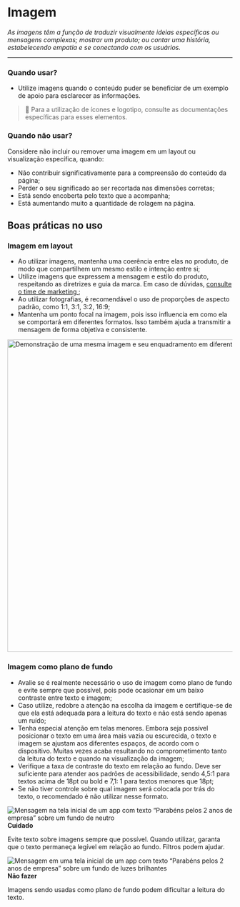 
# Imagem

_As imagens têm a função de traduzir visualmente ideias específicas ou mensagens complexas; mostrar um produto; ou contar uma história, estabelecendo empatia e se conectando com os usuários._

---

### Quando usar?

- Utilize imagens quando o conteúdo puder se beneficiar de um exemplo de apoio para esclarecer as informações.

> 📌 Para a utilização de ícones e logotipo, consulte as documentações específicas para esses elementos.

### Quando não usar?

Considere não incluir ou remover uma imagem em um layout ou visualização específica, quando:

- Não contribuir significativamente para a compreensão do conteúdo da página;
- Perder o seu significado ao ser recortada nas dimensões corretas;
- Está sendo encoberta pelo texto que a acompanha;
- Está aumentando muito a quantidade de rolagem na página.

## Boas práticas no uso

### Imagem em layout

- Ao utilizar imagens, mantenha uma coerência entre elas no produto, de modo que compartilhem um mesmo estilo e intenção entre si;
- Utilize imagens que expressem a mensagem e estilo do produto, respeitando as diretrizes e guia da marca. Em caso de dúvidas, <a href = "mailto: cristiano.cunha@totvs.com.br">consulte o time de marketing </a>;
- Ao utilizar fotografias, é recomendável o uso de proporções de aspecto padrão, como 1:1, 3:1, 3:2, 16:9;
- Mantenha um ponto focal na imagem, pois isso influencia em como ela se comportará em diferentes formatos. Isso também ajuda a transmitir a mensagem de forma objetiva e consistente.

<img
  src={ImageRatio}
  alt="Demonstração de uma mesma imagem e seu enquadramento em diferentes proporções."
  width="700px"
/>

### Imagem como plano de fundo

- Avalie se é realmente necessário o uso de imagem como plano de fundo e evite sempre que possível, pois pode ocasionar em um baixo contraste entre texto e imagem;
- Caso utilize, redobre a atenção na escolha da imagem e certifique-se de que ela está adequada para a leitura do texto e não está sendo apenas um ruído;
- Tenha especial atenção em telas menores. Embora seja possível posicionar o texto em uma área mais vazia ou escurecida, o texto e imagem se ajustam aos diferentes espaços, de acordo com o dispositivo. Muitas vezes acaba resultando no comprometimento tanto da leitura do texto e quando na visualização da imagem;
- Verifique a taxa de contraste do texto em relação ao fundo. Deve ser suficiente para atender aos padrões de acessibilidade, sendo 4,5:1 para textos acima de 18pt ou bold e 7,1: 1 para textos menores que 18pt;
- Se não tiver controle sobre qual imagem será colocada por trás do texto, o recomendado é não utilizar nesse formato.

<div
  style={{
    padding: '0 0 24px 0',
    display: 'flex',
    fontFamily: 'sans-serif',
    lineHeight: '24px',
    color: '#333333',
  }}
>
  <div style={{ width: '50%', marginRight: '4%' }}>
    <img
      style={{ width: '100%' }}
      src={ImageDo1}
      alt="Mensagem na tela inicial de um app com texto “Parabéns pelos 2 anos de empresa” sobre um fundo de neutro"
    />
    <b>Cuidado</b>
    <p>Evite texto sobre imagens sempre que possível. Quando utilizar, garanta que o texto permaneça legível em relação ao fundo. Filtros podem ajudar.</p>
  </div>

  <div style={{ width: '50%' }}>
    <img
      style={{ width: '100%' }}
      src={ImageDont1}
      alt="Mensagem em uma tela inicial de um app com texto “Parabéns pelos 2 anos de empresa” sobre um fundo de luzes brilhantes"
    />
    <b>Não fazer</b>
    <p>Imagens sendo usadas como plano de fundo podem dificultar a leitura do texto.</p>
  </div>
</div>
